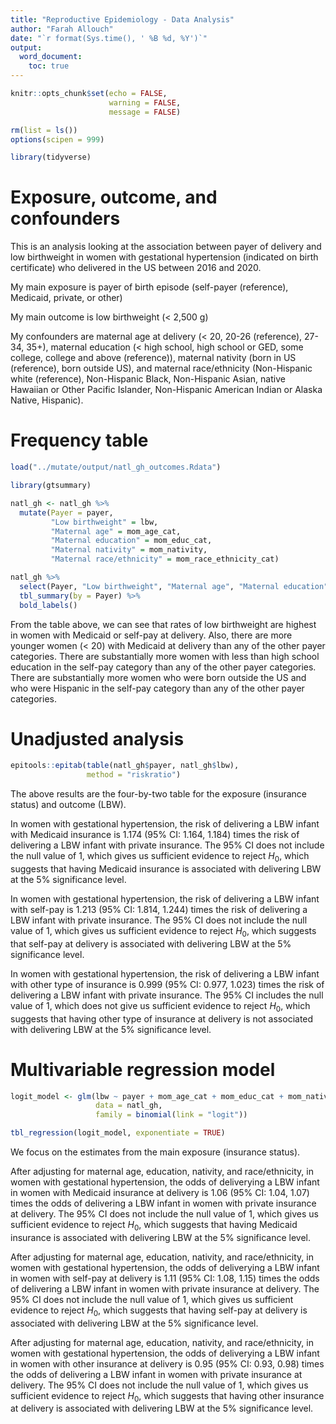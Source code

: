 ```yaml
---
title: "Reproductive Epidemiology - Data Analysis"
author: "Farah Allouch"
date: "`r format(Sys.time(), ' %B %d, %Y')`"
output: 
  word_document:
    toc: true
---
```


```r
knitr::opts_chunk$set(echo = FALSE,
                      warning = FALSE,
                      message = FALSE)

rm(list = ls())
options(scipen = 999)

library(tidyverse)
```

\newpage
# Exposure, outcome, and confounders
This is an analysis looking at the association between payer of delivery and low birthweight in women with gestational hypertension (indicated on birth certificate) who delivered in the US between 2016 and 2020.

My main exposure is payer of birth episode (self-payer (reference), Medicaid, private, or other)

My main outcome is low birthweight (< 2,500 g)

My confounders are maternal age at delivery (< 20, 20-26 (reference), 27-34, 35+), maternal education (< high school, high school or GED, some college, college and above (reference)), maternal nativity (born in US (reference), born outside US), and maternal race/ethnicity (Non-Hispanic white (reference), Non-Hispanic Black, Non-Hispanic Asian, native Hawaiian or Other Pacific Islander, Non-Hispanic American Indian or Alaska Native, Hispanic).

# Frequency table
```r
load("../mutate/output/natl_gh_outcomes.Rdata")

library(gtsummary)

natl_gh <- natl_gh %>% 
  mutate(Payer = payer,
         "Low birthweight" = lbw,
         "Maternal age" = mom_age_cat,
         "Maternal education" = mom_educ_cat,
         "Maternal nativity" = mom_nativity,
         "Maternal race/ethnicity" = mom_race_ethnicity_cat)

natl_gh %>% 
  select(Payer, "Low birthweight", "Maternal age", "Maternal education", "Maternal nativity", "Maternal race/ethnicity") %>% 
  tbl_summary(by = Payer) %>% 
  bold_labels()
```

From the table above, we can see that rates of low birthweight are highest in women with Medicaid or self-pay at delivery. Also, there are more younger women (< 20) with Medicaid at delivery than any of the other payer categories. There are substantially more women with less than high school education in the self-pay category than any of the other payer categories. There are substantially more women who were born outside the US and who were Hispanic in the self-pay category than any of the other payer categories.

# Unadjusted analysis
```r
epitools::epitab(table(natl_gh$payer, natl_gh$lbw),
                 method = "riskratio")
```

The above results are the four-by-two table for the exposure (insurance status) and outcome (LBW). 

In women with gestational hypertension, the risk of delivering a LBW infant with Medicaid insurance is 1.174 (95% CI: 1.164, 1.184) times the risk of delivering a LBW infant with private insurance. The 95% CI does not include the null value of 1, which gives us sufficient evidence to reject $H_0$, which suggests that having Medicaid insurance is associated with delivering LBW at the 5% significance level.

In women with gestational hypertension, the risk of delivering a LBW infant with self-pay is 1.213 (95% CI: 1.814, 1.244) times the risk of delivering a LBW infant with private insurance. The 95% CI does not include the null value of 1, which gives us sufficient evidence to reject $H_0$, which suggests that self-pay at delivery is associated with delivering LBW at the 5% significance level.

In women with gestational hypertension, the risk of delivering a LBW infant with other type of insurance is 0.999 (95% CI: 0.977, 1.023) times the risk of delivering a LBW infant with private insurance. The 95% CI includes the null value of 1, which does not give us sufficient evidence to reject $H_0$, which suggests that having other type of insurance at delivery is not associated with delivering LBW at the 5% significance level.

# Multivariable regression model
```r
logit_model <- glm(lbw ~ payer + mom_age_cat + mom_educ_cat + mom_nativity + mom_race_ethnicity_cat,
                   data = natl_gh,
                   family = binomial(link = "logit"))

tbl_regression(logit_model, exponentiate = TRUE)
```

We focus on the estimates from the main exposure (insurance status).

After adjusting for maternal age, education, nativity, and race/ethnicity, in women with gestational hypertension, the odds of deliverying a LBW infant in women with Medicaid insurance at delivery is 1.06 (95% CI: 1.04, 1.07) times the odds of delivering a LBW infant in women with private insurance at delivery. The 95% CI does not include the null value of 1, which gives us sufficient evidence to reject $H_0$, which suggests that having Medicaid insurance is associated with delivering LBW at the 5% significance level.

After adjusting for maternal age, education, nativity, and race/ethnicity, in women with gestational hypertension, the odds of deliverying a LBW infant in women with self-pay at delivery is 1.11 (95% CI: 1.08, 1.15) times the odds of delivering a LBW infant in women with private insurance at delivery. The 95% CI does not include the null value of 1, which gives us sufficient evidence to reject $H_0$, which suggests that having self-pay at delivery is associated with delivering LBW at the 5% significance level.

After adjusting for maternal age, education, nativity, and race/ethnicity, in women with gestational hypertension, the odds of deliverying a LBW infant in women with other insurance at delivery is 0.95 (95% CI: 0.93, 0.98) times the odds of delivering a LBW infant in women with private insurance at delivery. The 95% CI does not include the null value of 1, which gives us sufficient evidence to reject $H_0$, which suggests that having other insurance at delivery is associated with delivering LBW at the 5% significance level.